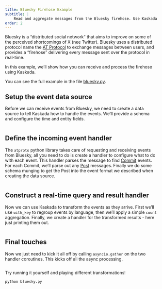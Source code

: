 ```yaml
---
title: Bluesky Firehose Example
subtitle: |
    Read and aggregate messages from the Bluesky firehose. Use Kaskada to connect in real-time and parse messages as part of the query.
order: 2
---
```


Bluesky is a "distributed social network" that aims to improve on some of the perceived shortcomings of X (nee Twitter).
Bluesky uses a distributed protocol name the [AT Protocol](https://atproto.com/) to exchange messages between users, and provides a "firehose" delivering every message sent over the protocol in real-time.

In this example, we'll show how you can receive and process the firehose using Kaskada.

You can see the full example in the file [bluesky.py](https://github.com/kaskada-ai/kaskada/blob/main/python/docs/source/examples/bluesky.py).

## Setup the event data source

Before we can receive events from Bluesky, we need to create a data source to tell Kaskada how to handle the events.
We'll provide a schema and configure the time and entity fields.

```.python
```

## Define the incoming event handler

The `atproto` python library takes care of requesting and receiving events from Bluesky, all you need to do is create a handler to configure what to do with each event.
This handler parses the message to find [Commit](https://atproto.com/specs/repository#commit-objects) events.
For each Commit, we'll parse out any [Post](https://atproto.com/blog/create-post#post-record-structure) messages.
Finally we do some schema munging to get the Post into the event format we described when creating the data source.

```.python
```

## Construct a real-time query and result handler

Now we can use Kaskada to transform the events as they arrive.
First we'll use `with_key` to regroup events by language, then we'll apply a simple `count` aggregation.
Finally, we create a handler for the transformed results - here just printing them out.


```.python
```

## Final touches

Now we just need to kick it all off by calling `asyncio.gather` on the two handler coroutines. This kicks off all the async processing.

```.python
```

Try running it yourself and playing different transformations!

```bash
python bluesky.py
```
